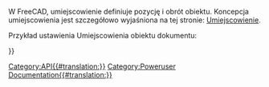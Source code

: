 <languages/>
{{VeryImportantMessage|''(Październik 2019)'' Nie edytuj tych stron. Informacje są niekompletne i nieaktualne. Najnowsze API można znaleźć w [https://www.freecadweb.org/api automatycznie generowana dokumentacja API], lub wygenerować dokumentację samodzielnie, śledząc dokument [[Source documentation/pl|Dokumentacja źródłowa]].}}

W FreeCAD, umiejscowienie definiuje pozycję i obrót obiektu. Koncepcja umiejscowienia jest szczegółowo wyjaśniona na tej stronie: [[Placement/pl|Umiejscowienie]].

Przykład ustawienia Umiejscowienia obiektu dokumentu: 
{{Code|code=
myObj = FreeCAD.ActiveDocument.ActiveObject
pl = FreeCAD.Placement()
pl.move(FreeCAD.Vector(2,0,0))
myObj.Placement = pl
}}

{{APIClass|Placement| ) lub (Placement) lub (Matrix) lub (Base, Rotation) lub (Base,Rotation,Center) lub (Base,Axis,Angle|Konstruuje umiejscowienie, puste lub z podanymi argumentami, lub jako kopię podanego umiejscowienia.}}
{{APIProperty|Base|wektor reprezentujący położenie umiejscowienia.}}
{{APIProperty|Rotation|czworościan reprezentujący obrót umiejscowienia.}}
{{APIFunction|inverse| |oblicza odwrotność umiejscowienia|umiejscowienie}}
{{APIFunction|move|Vector|przesuwa umiejscowienie wzdłuż podanego wektora|}}
{{APIFunction|multVec|Vector|stosuje umiejscowienie do podanego wektora|wektor wynikowy}}
{{APIFunction|multiply|Placement|zwielokrotnia to umiejscowienie|wynikające umiejscowienie}}
{{APIFunction|toMatrix| | |macierz reprezentująca transformację umiejscowienia}}

{{Userdocnavi{{#translation:}}}}
[[Category:API{{#translation:}}]]
[[Category:Poweruser Documentation{{#translation:}}]]
{{clear}}